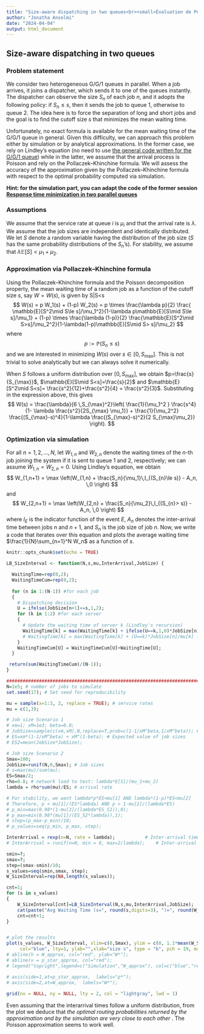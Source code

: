 ```yaml
---
title: "Size-aware dispatching in two queues<br><small>Évaluation de Performances 2024, TD #2, INFO4, Polytech Grenoble</small>"
author: "Jonatha Anselmi"
date: "2024-04-04"
output: html_document
---
```


## Size-aware dispatching in two queues

### Problem statement

We consider two heterogeneous G/G/1 queues in parallel.
When a job arrives, it joins a dispatcher, which sends it to one of the queues instantly.
The dispatcher can observe the size $S_n$ of each job $n$, and it adopts the following policy: if $S_n\le s$, then it sends the job to queue $1$, otherwise to queue 2. The idea here is to force the separation of long and short jobs and the goal is to find the cutoff size $s$ that minimizes the mean waiting time.

Unfortunately, no exact formula is available for the mean waiting time of the G/G/1 queue in general.
Given this difficulty, we can approach this problem either by simulation or by analytical approximations.
In the former case, we rely on Lindley's equation (no need to use [the general code written for the G/G/1 queue](https://rpubs.com/janselmi/GG1_scheduling_disciplines)) while in the latter, we assume that the arrival process is Poisson and rely on the Pollaczek–Khinchine formula. We will assess the accuracy of the approximation given by the Pollaczek–Khinchine formula with respect to the optimal probability computed via simulation.

**Hint: for the simulation part, you can adapt the code of the former session [Response time minimization in two parallel queues](https://rpubs.com/janselmi/RtimeMin)**

### Assumptions

We assume that the service rate at queue $i$ is $\mu_i$ and that the arrival rate is $\lambda$.
We assume that the job sizes are independent and identically distributed. We let $S$ denote a random variable having the distribution of the job size ($S$ has the same probability distributions of the $S_n$'s).
For stability, we assume that $\lambda \mathbb{E}[S]<\mu_1+\mu_2$.


### Approximation via Pollaczek–Khinchine formula

Using the Pollaczek–Khinchine formula and the Poisson decomposition property, the mean waiting time of a random job as a function of the cutoff size $s$, say $W=W(s)$, is given by S|S<s
$$
W(s) 
= p W_1(s) + (1-p) W_2(s) 
= p \times \frac{\lambda p}{2} \frac{ \mathbb{E}[S^2\mid S\le s]/\mu_1^2}{1-\lambda p\mathbb{E}[S\mid S\le s]/\mu_1} + (1-p) \times \frac{\lambda (1-p)}{2} \frac{\mathbb{E}[S^2\mid S>s]/\mu_2^2}{1-\lambda(1-p)\mathbb{E}[S\mid S> s]/\mu_2}
$$
where
$$
p:=\mathbb{P}(S_n\le s)
$$
and we are interested in minimizing $W(s)$ over $s\in[0,S_{\max}]$. 
This is not trivial to solve analytically but we can always solve it numerically.

When $S$ follows a uniform distribution over $[0,S_{\max}]$, we obtain $p=\frac{s}{S_{\max}}$, $\mathbb{E}[S\mid S<s]=\frac{s}{2}$ and $\mathbb{E}[S^2\mid S<s]= \frac{s^2}{12}+\frac{s^2}{4} = \frac{s^2}{3}$. Substituting in the expression above, this gives
$$
W(s) 
=  \frac{\lambda}{6 \,S_{\max}^2}\left( \frac{1}{\mu_1^2 }  \frac{s^4}{1- \lambda \frac{s^2}{2S_{\max} \mu_1}} +  \frac{1}{\mu_2^2} \frac{(S_{\max}-s)^4}{1-\lambda  \frac{(S_{\max}-s)^2}{2 S_{\max}\mu_2}} \right).
$$


### Optimization via simulation

For all $n=1,2,\ldots,N$, let $W_{1,n}$ and $W_{2,n}$ denote the waiting times of the $n$-th job joining the system if it is sent to queue 1 and 2, respectively; we can assume $W_{1,n}=W_{2,n}=0$.
Using Lindley's equation, we obtain
$$
W_{1,n+1} = \max \left(W_{1,n} +  \frac{S_n}{\mu_1}\,I_{(S_{n}\le s)} - A_n, \,0 \right)
$$
and
$$
W_{2,n+1} = \max \left(W_{2,n} +  \frac{S_n}{\mu_2}\,I_{(S_{n}> s)} - A_n, \,0 \right)
$$
where $I_E$ is the indicator function of the event $E$, $A_n$ denotes the inter-arrival time between jobs $n$ and $n+1$, and $S_n$ is the job size of job $n$.
Now, we write a code that iterates over this equation and plots the average waiting time $\frac{1}{N}\sum_{n=1}^N W_n$ as a function of $s$.

```r
knitr::opts_chunk$set(echo = TRUE)

LB_SizeInterval <- function(N,s,mu,InterArrival,JobSize) {      

  WaitingTime=rep(0,2);
  WaitingTimeCum=rep(0,2);
  
  for (n in 1:(N-1)) #for each job
  {
    # Dispatching decision
    U = ifelse(JobSize[n+1]<=s,1,2);
    for (k in 1:2) #for each server
    {
      # Update the waiting time of server k (Lindley's recursion)
      WaitingTime[k] = max(WaitingTime[k] + ifelse(U==k,1,0)*JobSize[n]/mu[k] - InterArrival[n], 0);
      # WaitingTime[k] = max(WaitingTime[k] + (U==k)*JobSize[n]/mu[k] - InterArrival[n], 0);
    }
    WaitingTimeCum[U] = WaitingTimeCum[U]+WaitingTime[U];
  }

 return(sum(WaitingTimeCum)/(N-1));
}

################################################################################
N=1e5; # number of jobs to simulate
set.seed(17); # Set seed for reproducibility

mu = sample(x=1:3, 2, replace = TRUE); # service rates
mu = c(1,3);

# Job size Scenario 1
# xm=1; xM=1e3; beta=0.8;
# JobSize=sample(c(xm,xM),N,replace=T,prob=c(1-1/xM^beta,1/xM^beta)); # Job sizes
# ES=xm*(1-1/xM^beta) + xM^(1-beta); # Expected value of job sizes
# ES2=mean(JobSize*JobSize);

# Job size Scenario 2
Smax=100;
JobSize=runif(N,0,Smax); # Job sizes
# s=max(mu)/sum(mu);
ES=Smax/2; 
rho=0.8; # network load to test: lambda*E[S]/(mu_1+mu_2)
lambda = rho*sum(mu)/ES; # arrival rate

# For stability, we want lambda*p*ES<mu[1] AND lambda*(1-p)*ES<mu[2] 
# Therefore, p < mu[1]/(ES*lambda) AND p > 1-mu[2]/(lambda*ES)
# p_min=max(0.98*(1-mu[2]/(lambda*ES_S1)),0);
# p_max=min(0.98*(mu[1]/(ES_S2*lambda)),1);
# step=(p_max-p_min)/10;
# p_values=seq(p_min, p_max, step);

InterArrival = rexp(n=N, rate = lambda);           # Inter-arrival times: Poisson
# InterArrival = runif(n=N, min = 0, max=2/lambda);    # Inter-arrival times: Uniform

smin=?;
smax=?;
step=(smax-smin)/10;
s_values=seq(smin,smax, step);
W_SizeInterval=rep(NA,length(s_values));

cnt=1;
for (s in s_values) 
{
    W_SizeInterval[cnt]=LB_SizeInterval(N,s,mu,InterArrival,JobSize);
    cat(paste("Avg Waiting Time (s=", round(s,digits=3), ")=", round(W_SizeInterval[cnt],digits=3),sep=""), "\n");
    cnt=cnt+1;
}


# plot the results
plot(s_values, W_SizeInterval, xlim=c(0,Smax), ylim = c(0, 1.1*mean(W_SizeInterval,na.rm = T)),
     col="blue", lty=1, ylab="",xlab="size s", type = "b", pch = 19, main=paste("Average Waiting Time W(s)"));
# abline(h = W_approx, col="red", ylab="W*");
# abline(v = p_star_approx, col="red");
# legend("topright",legend=c("Simulation","W_approx"), col=c("blue","red"), pch=c("o","*","+"),lty=c(1,2), ncol=1);

# axis(side=1,at=p_star_approx,  labels="p*");
# axis(side=2,at=W_approx,  labels="W*");
    
grid(nx = NULL, ny = NULL, lty = 2, col = "lightgray", lwd = 1)


```

Even assuming that the interarrival times follow a uniform distribution, from the plot we deduce that *the optimal routing probabilities returned by the approximation and by the simulation are very close to each other* .
The Poisson approximation seems to work well.




<br><br>









